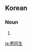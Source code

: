 ==Korean==
{{ko-hanjatab}}

===Noun===
{{ko-noun|hj|hangeul=남동생}}

# {{hanja form of|남동생|[[little brother]], younger brother}}

[[ja:男同生]]